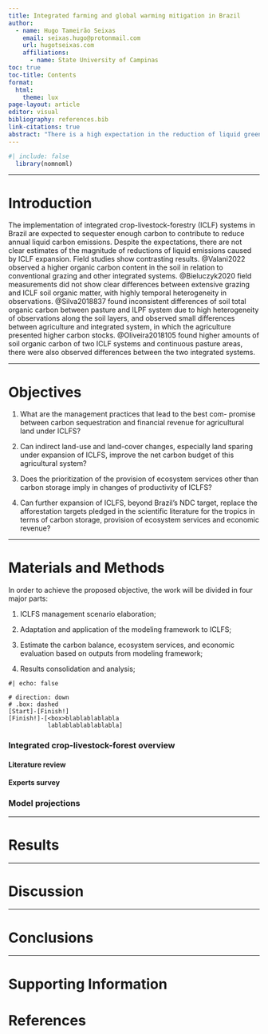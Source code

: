 ```yaml
---
title: Integrated farming and global warming mitigation in Brazil
author: 
  - name: Hugo Tameirão Seixas
    email: seixas.hugo@protonmail.com
    url: hugotseixas.com
    affiliations:
      - name: State University of Campinas
toc: true
toc-title: Contents
format: 
  html:
    theme: lux
page-layout: article
editor: visual
bibliography: references.bib
link-citations: true
abstract: "There is a high expectation in the reduction of liquid greenhouse gases in Brazil by the implementation of integrated crop-livestock-forestry systems. The foundation of such expectation relies in the hyphothesis that these systems are capable of storing more above and below ground carbon, in relation to conventional farming systems, due to the presence of trees. However, that are not robust estimates about the pottential of these systems to store carbon in a national scale, and usually point estimates are used to extrapolate carbon sequestration. In order to improve the representation of carbon sequestration by integrated crop-livestock-forestry systems, this project aims to use published data to develop a spatially explicit model to estimate carbon fluxes in Brazil."
---
```


```r
#| include: false
  library(nomnoml)
```

------------------------------------------------------------------------

# Introduction

The implementation of integrated crop-livestock-forestry (ICLF) systems in Brazil are expected to sequester enough carbon to contribute to reduce annual liquid carbon emissions. Despite the expectations, there are not clear estimates of the magnitude of reductions of liquid emissions caused by ICLF expansion. Field studies show contrasting results. @Valani2022 observed a higher organic carbon content in the soil in relation to conventional grazing and other integrated systems. @Bieluczyk2020 field measurements did not show clear differences between extensive grazing and ICLF soil organic matter, with highly temporal heterogeneity in observations. @Silva2018837 found inconsistent differences of soil total organic carbon between pasture and ILPF system due to high heterogeneity of observations along the soil layers, and observed small differences between agriculture and integrated system, in which the agriculture presented higher carbon stocks. @Oliveira2018105 found higher amounts of soil organic carbon of two ICLF systems and continuous pasture areas, there were also observed differences between the two integrated systems.

------------------------------------------------------------------------

# Objectives

1.  What are the management practices that lead to the best com- promise between carbon sequestration and financial revenue for agricultural land under ICLFS?

2.  Can indirect land-use and land-cover changes, especially land sparing under expansion of ICLFS, improve the net carbon budget of this agricultural system?

3.  Does the prioritization of the provision of ecosystem services other than carbon storage imply in changes of productivity of ICLFS?

4.  Can further expansion of ICLFS, beyond Brazil's NDC target, replace the afforestation targets pledged in the scientific literature for the tropics in terms of carbon storage, provision of ecosystem services and economic revenue?

------------------------------------------------------------------------

# Materials and Methods

In order to achieve the proposed objective, the work will be divided in four major parts:

1.  ICLFS management scenario elaboration;

2.  Adaptation and application of the modeling framework to ICLFS;

3.  Estimate the carbon balance, ecosystem services, and economic evaluation based on outputs from modeling framework;

4.  Results consolidation and analysis;

```nomnoml
#| echo: false

# direction: down
# .box: dashed
[Start]-[Finish!]
[Finish!]-[<box>blablablablabla
           lablablablablablabla]

```

### Integrated crop-livestock-forest overview

#### Literature review

#### Experts survey

### Model projections

------------------------------------------------------------------------

# Results

------------------------------------------------------------------------

# Discussion

------------------------------------------------------------------------

# Conclusions

------------------------------------------------------------------------

# Supporting Information

# References
